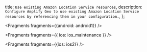   title: `Use existing Amazon Location Service resources`,
  description: `Configure Amplify Geo to use existing Amazon Location Service resources by referencing them in your configuration.`,
};


<Fragments fragments={{android: android1}} />


<Fragments fragments={{ ios: ios_maintenance }} />


<Fragments fragments={{ios: ios2}} />
